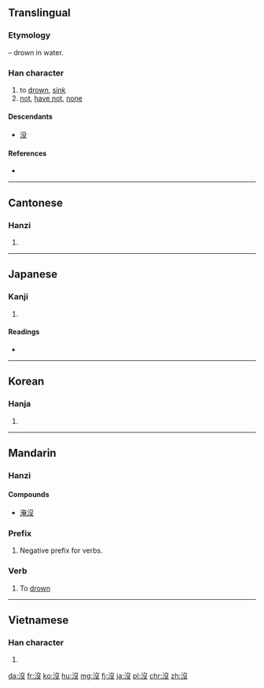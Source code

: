 {{also|没}}
==Translingual==
{{stroke order|type=animate}}
{{zh-hanzi-box|[[没]]|沒}}

===Etymology===
{{Han compound|氵|t1=water|𠬛|ls=psc|c1=s|c2=p}} – drown in water.

===Han character===
{{Han char|rn=85|rad=水|as=04|sn=7|four=3714<sub>7</sub>|canj=水弓水 (ENE)|ids=⿰[[氵]][[𠬛]]}}

# to [[drown]], [[sink]]
# [[not]], [[have not]], [[none]]

====Descendants====
* [[没]]

====References====
* {{Han ref|kx=0611.100|dkj=17204|dj=1004.030|hdz=31571.020|uh=6C92|ud=27794|bh=A853|bd=43091}}

----

==Cantonese==

===Hanzi===
{{yue-hanzi|jyut=mut6|y=mut6|sim=没}}

# {{defn|lang=yue|sort=水04}}

----

==Japanese==

===Kanji===
{{ja-kanji|grade=|rs=水04}}

# {{defn|lang=ja|sort=水04}}

====Readings====
* {{ja-readings|on=[[ぼつ]] (botsu), [[ばい]] (bai), [[ば]] (ba)|kun=[[しずむ]] (shizumu), [[おわる]] (owaru), [[しぬ]] (shinu)}}

----

==Korean==

===Hanja===
{{ko-hanja|hangeul=몰|eumhun=|rv=mol|mr=mol|y=mol}}

# {{defn|lang=ko|sort=水04}}

----

==Mandarin==

===Hanzi===
{{cmn-hanzi|sim=没|pin=[[méi]] ([[mei2]])|wg=mei<sup>2</sup>}}

====Compounds====
* [[淹沒]]

===Prefix===
{{cmn-pref|t|pin=méi|pint=mei2|sim=没}}

# Negative prefix for verbs.

===Verb===
{{cmn-verb|t|pin=mò|pint=mo4|sim=没}}

# To [[drown]]

----

==Vietnamese==

===Han character===
{{vi-hantu|một|rs=水04}}

# {{defn|lang=vi|sort=水04}}

[[da:沒]]
[[fr:沒]]
[[ko:沒]]
[[hu:沒]]
[[mg:沒]]
[[fj:沒]]
[[ja:沒]]
[[pl:沒]]
[[chr:沒]]
[[zh:沒]]